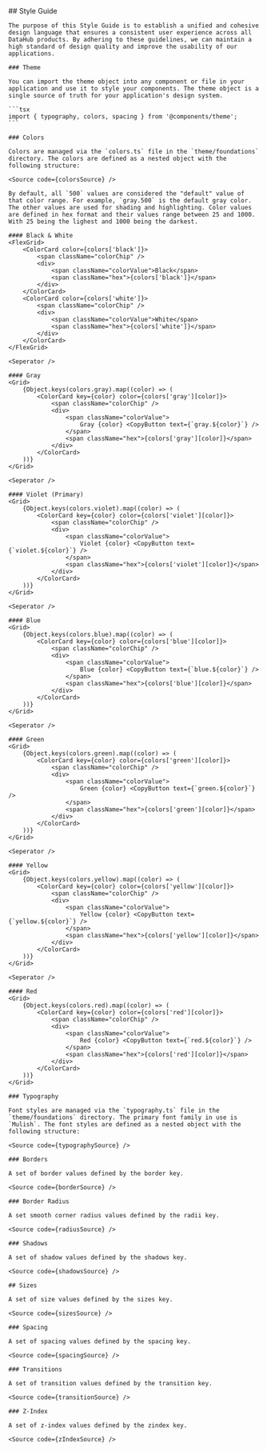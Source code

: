 



<Meta title="Style Guide" />

<div className="custom-docs">
	## Style Guide

    The purpose of this Style Guide is to establish a unified and cohesive design language that ensures a consistent user experience across all DataHub products. By adhering to these guidelines, we can maintain a high standard of design quality and improve the usability of our applications.

    ### Theme

    You can import the theme object into any component or file in your application and use it to style your components. The theme object is a single source of truth for your application's design system.

    ```tsx
    import { typography, colors, spacing } from '@components/theme';
    ```

    ### Colors

    Colors are managed via the `colors.ts` file in the `theme/foundations` directory. The colors are defined as a nested object with the following structure:

    <Source code={colorsSource} />

    By default, all `500` values are considered the "default" value of that color range. For example, `gray.500` is the default gray color. The other values are used for shading and highlighting. Color values are defined in hex format and their values range between 25 and 1000. With 25 being the lighest and 1000 being the darkest.

    #### Black & White
    <FlexGrid>
    	<ColorCard color={colors['black']}>
    		<span className="colorChip" />
    		<div>
    			<span className="colorValue">Black</span>
    			<span className="hex">{colors['black']}</span>
    		</div>
    	</ColorCard>
    	<ColorCard color={colors['white']}>
    		<span className="colorChip" />
    		<div>
    			<span className="colorValue">White</span>
    			<span className="hex">{colors['white']}</span>
    		</div>
    	</ColorCard>
    </FlexGrid>

    <Seperator />

    #### Gray
    <Grid>
    	{Object.keys(colors.gray).map((color) => (
    		<ColorCard key={color} color={colors['gray'][color]}>
    			<span className="colorChip" />
    			<div>
    				<span className="colorValue">
    					Gray {color} <CopyButton text={`gray.${color}`} />
    				</span>
    				<span className="hex">{colors['gray'][color]}</span>
    			</div>
    		</ColorCard>
    	))}
    </Grid>

    <Seperator />

    #### Violet (Primary)
    <Grid>
    	{Object.keys(colors.violet).map((color) => (
    		<ColorCard key={color} color={colors['violet'][color]}>
    			<span className="colorChip" />
    			<div>
    				<span className="colorValue">
    					Violet {color} <CopyButton text={`violet.${color}`} />
    				</span>
    				<span className="hex">{colors['violet'][color]}</span>
    			</div>
    		</ColorCard>
    	))}
    </Grid>

    <Seperator />

    #### Blue
    <Grid>
    	{Object.keys(colors.blue).map((color) => (
    		<ColorCard key={color} color={colors['blue'][color]}>
    			<span className="colorChip" />
    			<div>
    				<span className="colorValue">
    					Blue {color} <CopyButton text={`blue.${color}`} />
    				</span>
    				<span className="hex">{colors['blue'][color]}</span>
    			</div>
    		</ColorCard>
    	))}
    </Grid>

    <Seperator />

    #### Green
    <Grid>
    	{Object.keys(colors.green).map((color) => (
    		<ColorCard key={color} color={colors['green'][color]}>
    			<span className="colorChip" />
    			<div>
    				<span className="colorValue">
    					Green {color} <CopyButton text={`green.${color}`} />
    				</span>
    				<span className="hex">{colors['green'][color]}</span>
    			</div>
    		</ColorCard>
    	))}
    </Grid>

    <Seperator />

    #### Yellow
    <Grid>
    	{Object.keys(colors.yellow).map((color) => (
    		<ColorCard key={color} color={colors['yellow'][color]}>
    			<span className="colorChip" />
    			<div>
    				<span className="colorValue">
    					Yellow {color} <CopyButton text={`yellow.${color}`} />
    				</span>
    				<span className="hex">{colors['yellow'][color]}</span>
    			</div>
    		</ColorCard>
    	))}
    </Grid>

    <Seperator />

    #### Red
    <Grid>
    	{Object.keys(colors.red).map((color) => (
    		<ColorCard key={color} color={colors['red'][color]}>
    			<span className="colorChip" />
    			<div>
    				<span className="colorValue">
    					Red {color} <CopyButton text={`red.${color}`} />
    				</span>
    				<span className="hex">{colors['red'][color]}</span>
    			</div>
    		</ColorCard>
    	))}
    </Grid>

    ### Typography

    Font styles are managed via the `typography.ts` file in the `theme/foundations` directory. The primary font family in use is `Mulish`. The font styles are defined as a nested object with the following structure:

    <Source code={typographySource} />

    ### Borders

    A set of border values defined by the border key.

    <Source code={borderSource} />

    ### Border Radius

    A set smooth corner radius values defined by the radii key.

    <Source code={radiusSource} />

    ### Shadows

    A set of shadow values defined by the shadows key.

    <Source code={shadowsSource} />

    ## Sizes

    A set of size values defined by the sizes key.

    <Source code={sizesSource} />

    ### Spacing

    A set of spacing values defined by the spacing key.

    <Source code={spacingSource} />

    ### Transitions

    A set of transition values defined by the transition key.

    <Source code={transitionSource} />

    ### Z-Index

    A set of z-index values defined by the zindex key.

    <Source code={zIndexSource} />

</div>

